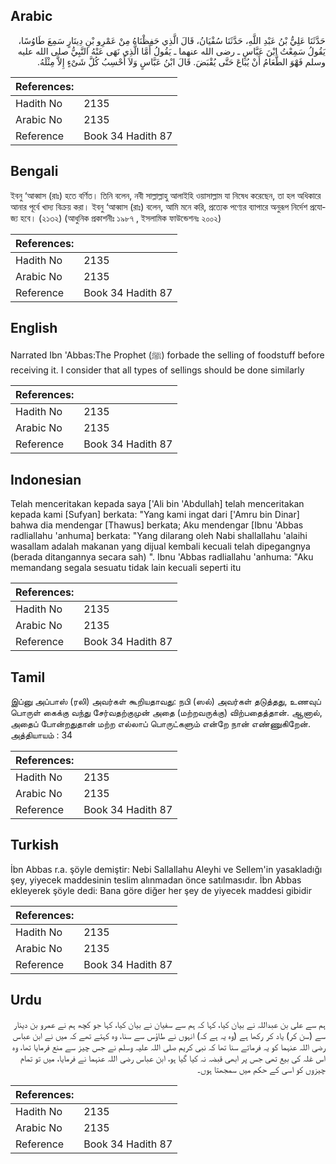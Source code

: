 ## Arabic


<div dir="rtl" lang="ar" style={{fontSize:'larger',backgroundColor:'#f8f9fa',padding:20}}>
حَدَّثَنَا عَلِيُّ بْنُ عَبْدِ اللَّهِ، حَدَّثَنَا سُفْيَانُ، قَالَ الَّذِي حَفِظْنَاهُ مِنْ عَمْرِو بْنِ دِينَارٍ سَمِعَ طَاوُسًا، يَقُولُ سَمِعْتُ ابْنَ عَبَّاسٍ ـ رضى الله عنهما ـ يَقُولُ أَمَّا الَّذِي نَهَى عَنْهُ النَّبِيُّ صلى الله عليه وسلم فَهْوَ الطَّعَامُ أَنْ يُبَاعَ حَتَّى يُقْبَضَ‏.‏ قَالَ ابْنُ عَبَّاسٍ وَلاَ أَحْسِبُ كُلَّ شَىْءٍ إِلاَّ مِثْلَهُ‏.‏
</div>
<div style={{backgroundColor:'#f8f9fa',padding:20, marginBottom: 10}}><table> <thead> <tr> <th>References:</th> <th></th> </tr> </thead> <tbody><tr><td>Hadith No</td><td>2135</td></tr><tr><td>Arabic No</td><td>2135</td></tr><tr><td>Reference</td><td>Book 34 Hadith 87</td></tr></tbody></table></div>

## Bengali


<div dir="ltr" lang="bn" style={{fontSize:'larger',backgroundColor:'#f8f9fa',padding:20}}>
ইবনু ‘আব্বাস (রাঃ) হতে বর্ণিত। তিনি বলেন, নবী সাল্লাল্লাহু আলাইহি ওয়াসাল্লাম যা নিষেধ করেছেন, তা হল অধিকারে আনার পূর্বে খাদ্য বিক্রয় করা। ইবনু ‘আব্বাস (রাঃ) বলেন, আমি মনে করি, প্রত্যেক পণ্যের ব্যাপারে অনুরূপ নির্দেশ প্রযোজ্য হবে। (২১৩২) (আধুনিক প্রকাশনীঃ ১৯৮৭ , ইসলামিক ফাউন্ডেশনঃ ২০০২)
</div>
<div style={{backgroundColor:'#f8f9fa',padding:20, marginBottom: 10}}><table> <thead> <tr> <th>References:</th> <th></th> </tr> </thead> <tbody><tr><td>Hadith No</td><td>2135</td></tr><tr><td>Arabic No</td><td>2135</td></tr><tr><td>Reference</td><td>Book 34 Hadith 87</td></tr></tbody></table></div>

## English


<div dir="ltr" lang="en" style={{fontSize:'larger',backgroundColor:'#f8f9fa',padding:20}}>
Narrated Ibn 'Abbas:The Prophet (ﷺ) forbade the selling of foodstuff before receiving it. I consider that all types of sellings should be done similarly
</div>
<div style={{backgroundColor:'#f8f9fa',padding:20, marginBottom: 10}}><table> <thead> <tr> <th>References:</th> <th></th> </tr> </thead> <tbody><tr><td>Hadith No</td><td>2135</td></tr><tr><td>Arabic No</td><td>2135</td></tr><tr><td>Reference</td><td>Book 34 Hadith 87</td></tr></tbody></table></div>

## Indonesian


<div dir="ltr" lang="id" style={{fontSize:'larger',backgroundColor:'#f8f9fa',padding:20}}>
Telah menceritakan kepada saya ['Ali bin 'Abdullah] telah menceritakan kepada kami [Sufyan] berkata: "Yang kami ingat dari ['Amru bin Dinar] bahwa dia mendengar [Thawus] berkata; Aku mendengar [Ibnu 'Abbas radliallahu 'anhuma] berkata: "Yang dilarang oleh Nabi shallallahu 'alaihi wasallam adalah makanan yang dijual kembali kecuali telah dipegangnya (berada ditangannya secara sah) ". Ibnu 'Abbas radliallahu 'anhuma: "Aku memandang segala sesuatu tidak lain kecuali seperti itu
</div>
<div style={{backgroundColor:'#f8f9fa',padding:20, marginBottom: 10}}><table> <thead> <tr> <th>References:</th> <th></th> </tr> </thead> <tbody><tr><td>Hadith No</td><td>2135</td></tr><tr><td>Arabic No</td><td>2135</td></tr><tr><td>Reference</td><td>Book 34 Hadith 87</td></tr></tbody></table></div>

## Tamil


<div dir="ltr" lang="ta" style={{fontSize:'larger',backgroundColor:'#f8f9fa',padding:20}}>
இப்னு அப்பாஸ் (ரலி) அவர்கள் கூறியதாவது: நபி (ஸல்) அவர்கள் தடுத்தது, உணவுப் பொருள் கைக்கு வந்து சேர்வதற்குமுன் அதை (மற்றவருக்கு) விற்பதைத்தான். ஆனால், அதைப் போன்றதுதான் மற்ற எல்லாப் பொருட்களும் என்றே நான் எண்ணுகிறேன். அத்தியாயம் : 34
</div>
<div style={{backgroundColor:'#f8f9fa',padding:20, marginBottom: 10}}><table> <thead> <tr> <th>References:</th> <th></th> </tr> </thead> <tbody><tr><td>Hadith No</td><td>2135</td></tr><tr><td>Arabic No</td><td>2135</td></tr><tr><td>Reference</td><td>Book 34 Hadith 87</td></tr></tbody></table></div>

## Turkish


<div dir="ltr" lang="tr" style={{fontSize:'larger',backgroundColor:'#f8f9fa',padding:20}}>
İbn Abbas r.a. şöyle demiştir: Nebi Sallallahu Aleyhi ve Sellem'in yasakladığı şey, yiyecek maddesinin teslim alınmadan önce satılmasıdır. İbn Abbas ekleyerek şöyle dedi: Bana göre diğer her şey de yiyecek maddesi gibidir
</div>
<div style={{backgroundColor:'#f8f9fa',padding:20, marginBottom: 10}}><table> <thead> <tr> <th>References:</th> <th></th> </tr> </thead> <tbody><tr><td>Hadith No</td><td>2135</td></tr><tr><td>Arabic No</td><td>2135</td></tr><tr><td>Reference</td><td>Book 34 Hadith 87</td></tr></tbody></table></div>

## Urdu


<div dir="rtl" lang="ur" style={{fontSize:'larger',backgroundColor:'#f8f9fa',padding:20}}>
ہم سے علی بن عبداللہ نے بیان کیا، کہا کہ ہم سے سفیان نے بیان کیا، کہا جو کچھ ہم نے عمرو بن دینار سے (سن کر) یاد کر رکھا ہے (وہ یہ ہے کہ) انہوں نے طاؤس سے سنا، وہ کہتے تھے کہ میں نے ابن عباس رضی اللہ عنہما کو یہ فرماتے سنا تھا کہ نبی کریم صلی اللہ علیہ وسلم نے جس چیز سے منع فرمایا تھا، وہ اس غلہ کی بیع تھی جس پر ابھی قبضہ نہ کیا گیا ہو، ابن عباس رضی اللہ عنہما نے فرمایا، میں تو تمام چیزوں کو اسی کے حکم میں سمجھتا ہوں۔
</div>
<div style={{backgroundColor:'#f8f9fa',padding:20, marginBottom: 10}}><table> <thead> <tr> <th>References:</th> <th></th> </tr> </thead> <tbody><tr><td>Hadith No</td><td>2135</td></tr><tr><td>Arabic No</td><td>2135</td></tr><tr><td>Reference</td><td>Book 34 Hadith 87</td></tr></tbody></table></div>